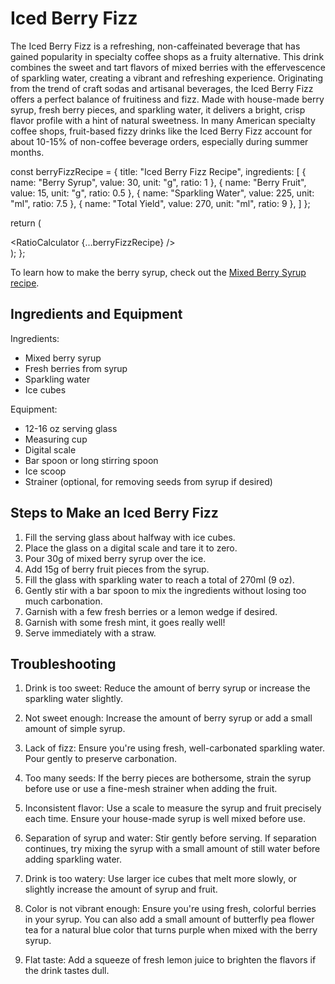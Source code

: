 # Iced Berry Fizz

The Iced Berry Fizz is a refreshing, non-caffeinated beverage that has gained popularity in specialty coffee shops as a fruity alternative. This drink combines the sweet and tart flavors of mixed berries with the effervescence of sparkling water, creating a vibrant and refreshing experience. Originating from the trend of craft sodas and artisanal beverages, the Iced Berry Fizz offers a perfect balance of fruitiness and fizz. Made with house-made berry syrup, fresh berry pieces, and sparkling water, it delivers a bright, crisp flavor profile with a hint of natural sweetness. In many American specialty coffee shops, fruit-based fizzy drinks like the Iced Berry Fizz account for about 10-15% of non-coffee beverage orders, especially during summer months.


  const berryFizzRecipe = {
    title: "Iced Berry Fizz Recipe",
    ingredients: [
      { name: "Berry Syrup", value: 30, unit: "g", ratio: 1 },
      { name: "Berry Fruit", value: 15, unit: "g", ratio: 0.5 },
      { name: "Sparkling Water", value: 225, unit: "ml", ratio: 7.5 },
      { name: "Total Yield", value: 270, unit: "ml", ratio: 9 },
    ]
  };

  return (
    <div className="container mx-auto p-4">
      <RatioCalculator {...berryFizzRecipe} />
    </div>
  );
};

<Calculator />

To learn how to make the berry syrup, check out the [Mixed Berry Syrup recipe](/recipes/mixed-berry-syrup).

## Ingredients and Equipment

Ingredients:
- Mixed berry syrup
- Fresh berries from syrup
- Sparkling water
- Ice cubes

Equipment:
- 12-16 oz serving glass
- Measuring cup
- Digital scale
- Bar spoon or long stirring spoon
- Ice scoop
- Strainer (optional, for removing seeds from syrup if desired)

## Steps to Make an Iced Berry Fizz

1. Fill the serving glass about halfway with ice cubes.
2. Place the glass on a digital scale and tare it to zero.
3. Pour 30g of mixed berry syrup over the ice.
4. Add 15g of berry fruit pieces from the syrup.
5. Fill the glass with sparkling water to reach a total of 270ml (9 oz).
6. Gently stir with a bar spoon to mix the ingredients without losing too much carbonation.
7. Garnish with a few fresh berries or a lemon wedge if desired.
8. Garnish with some fresh mint, it goes really well!
9. Serve immediately with a straw.

## Troubleshooting

1. Drink is too sweet: Reduce the amount of berry syrup or increase the sparkling water slightly.

2. Not sweet enough: Increase the amount of berry syrup or add a small amount of simple syrup.

3. Lack of fizz: Ensure you're using fresh, well-carbonated sparkling water. Pour gently to preserve carbonation.

4. Too many seeds: If the berry pieces are bothersome, strain the syrup before use or use a fine-mesh strainer when adding the fruit.

5. Inconsistent flavor: Use a scale to measure the syrup and fruit precisely each time. Ensure your house-made syrup is well mixed before use.

6. Separation of syrup and water: Stir gently before serving. If separation continues, try mixing the syrup with a small amount of still water before adding sparkling water.

7. Drink is too watery: Use larger ice cubes that melt more slowly, or slightly increase the amount of syrup and fruit.

8. Color is not vibrant enough: Ensure you're using fresh, colorful berries in your syrup. You can also add a small amount of butterfly pea flower tea for a natural blue color that turns purple when mixed with the berry syrup.

9. Flat taste: Add a squeeze of fresh lemon juice to brighten the flavors if the drink tastes dull.